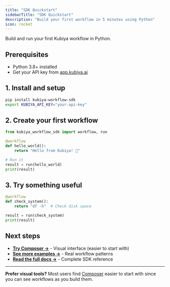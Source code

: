 ```yaml
---
title: "SDK Quickstart"
sidebarTitle: "SDK Quickstart"  
description: "Build your first workflow in 5 minutes using Python"
icon: rocket
---
```


Build and run your first Kubiya workflow in Python.

## Prerequisites
- Python 3.8+ installed
- Get your API key from [app.kubiya.ai](https://app.kubiya.ai)

## 1. Install and setup

```bash
pip install kubiya-workflow-sdk
export KUBIYA_API_KEY="your-api-key"
```

## 2. Create your first workflow

```python
from kubiya_workflow_sdk import workflow, run

@workflow
def hello_world():
    return "Hello from Kubiya! 🚀"

# Run it
result = run(hello_world)
print(result)
```

## 3. Try something useful

```python
@workflow  
def check_system():
    return "df -h"  # Check disk space

result = run(check_system)
print(result)
```

## Next steps

- **[Try Composer →](/composer/getting-started)** - Visual interface (easier to start with)
- **[See more examples →](/workflows/examples)** - Real workflow patterns
- **[Read the full docs →](/concepts/workflows)** - Complete SDK reference

---

**Prefer visual tools?** Most users find [Composer](/composer/overview) easier to start with since you can see workflows as you build them.